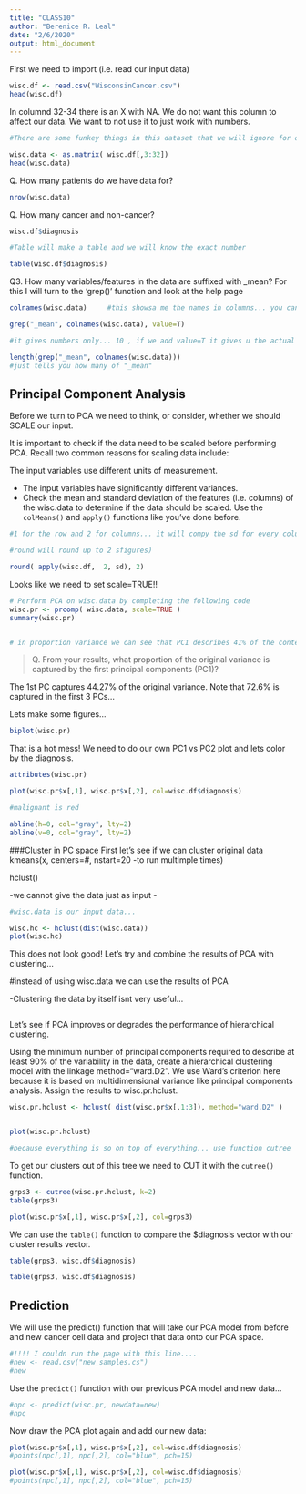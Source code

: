 ```yaml
---
title: "CLASS10"
author: "Berenice R. Leal"
date: "2/6/2020"
output: html_document
---
```


First we need to import (i.e. read our input data)
```r
wisc.df <- read.csv("WisconsinCancer.csv")
head(wisc.df)
```

In columnd 32-34 there is an X with NA. We do not want this column to affect our data. We want to not use it to just work with numbers. 

```r
#There are some funkey things in this dataset that we will ignore for our analysis. This includes the first and second ID and Diagnosis columns and the finny last X column

wisc.data <- as.matrix( wisc.df[,3:32])
head(wisc.data)
```

Q. How many patients do we have data for?

```r
nrow(wisc.data)
```


Q. How many cancer and non-cancer?

```r
wisc.df$diagnosis

```

```r
#Table will make a table and we will know the exact number

table(wisc.df$diagnosis)
```

Q3. How many variables/features in the data are suffixed with _mean?
For this I will turn to the 'grep()' function and look at the help page

```r
colnames(wisc.data)     #this showsa me the names in columns... you can see the word _mean

grep("_mean", colnames(wisc.data), value=T)

#it gives numbers only... 10 , if we add value=T it gives u the actual names
```



```r
length(grep("_mean", colnames(wisc.data)))
#just tells you how many of "_mean"
```



## Principal Component Analysis

Before we turn to PCA we need to think, or consider, whether we should SCALE our input.

It is important to check if the data need to be scaled before performing PCA. Recall two common reasons for scaling data include:

The input variables use different units of measurement.

- The input variables have significantly different variances.
- Check the mean and standard deviation of the features (i.e. columns) of the wisc.data to determine if the data should be scaled. Use the `colMeans()` and `apply()` functions like you’ve done before.

```r

#1 for the row and 2 for columns... it will compy the sd for every column

#round will round up to 2 sfigures)

round( apply(wisc.df,  2, sd), 2)
```
Looks like we need to set scale=TRUE!!


```r
# Perform PCA on wisc.data by completing the following code
wisc.pr <- prcomp( wisc.data, scale=TRUE )
summary(wisc.pr)


# in proportion variance we can see that PC1 describes 41% of the content, and PC2 %19, adding more PCs will describe even better. 
```


> Q. From your results, what proportion of the original variance is captured by the first principal components (PC1)?

The 1st PC captures 44.27% of the original variance. Note that 72.6% is captured in the first 3 PCs...


Lets make some figures...

```r
biplot(wisc.pr)
```

That is a hot mess! We need to do our own PC1 vs PC2 plot and lets color by the diagnosis.

```r
attributes(wisc.pr)
```

```r
plot(wisc.pr$x[,1], wisc.pr$x[,2], col=wisc.df$diagnosis)

#malignant is red

abline(h=0, col="gray", lty=2)
abline(v=0, col="gray", lty=2)


```


###Cluster in PC space
First let's see if we can cluster original data
kmeans(x, centers=#, nstart=20 -to run multimple times)

hclust()

-we cannot give the data just as input -

```r

#wisc.data is our input data... 

wisc.hc <- hclust(dist(wisc.data))
plot(wisc.hc)


```

This does not look good! Let's try and combine the results of PCA with clustering...

#instead of using wisc.data we can use the results of PCA

-Clustering the data by itself isnt very useful...
```r

```


Let’s see if PCA improves or degrades the performance of hierarchical clustering.

Using the minimum number of principal components required to describe at least 90% of the variability in the data, create a hierarchical clustering model with the linkage method="ward.D2". We use Ward’s criterion here because it is based on multidimensional variance like principal components analysis. Assign the results to wisc.pr.hclust.


```r
wisc.pr.hclust <- hclust( dist(wisc.pr$x[,1:3]), method="ward.D2" )


plot(wisc.pr.hclust)

#because everything is so on top of everything... use function cutree

```


To get our clusters out of this tree we need to CUT it with the `cutree()` function.

```r
grps3 <- cutree(wisc.pr.hclust, k=2)
table(grps3)
```

```r
plot(wisc.pr$x[,1], wisc.pr$x[,2], col=grps3)
```

We can use the `table()` function to compare the $diagnosis vector with our cluster results vector.

```r
table(grps3, wisc.df$diagnosis)
```


```r
table(grps3, wisc.df$diagnosis)
```

##  Prediction
We will use the predict() function that will take our PCA model from before and new cancer cell data and project that data onto our PCA space.

```r

#!!!! I couldn run the page with this line....
#new <- read.csv("new_samples.cs")
#new
```

Use the `predict()` function with our previous PCA model and new data...

```r
#npc <- predict(wisc.pr, newdata=new)
#npc
```

Now draw the PCA plot again and add our new data:


```r
plot(wisc.pr$x[,1], wisc.pr$x[,2], col=wisc.df$diagnosis)
#points(npc[,1], npc[,2], col="blue", pch=15)
```



```r
plot(wisc.pr$x[,1], wisc.pr$x[,2], col=wisc.df$diagnosis)
#points(npc[,1], npc[,2], col="blue", pch=15)
```







